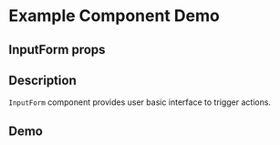 
<Meta title="Example/InputForm" component={InputForm} />

# Example Component Demo

## InputForm props
<Props of={InputForm} />

## Description

`InputForm` component provides user basic interface to trigger actions.

## Demo
<Canvas>
  <Story name="Size small">
    <InputForm size="small" placeholder="email" />
  </Story>
  <Story name="Size large">
    <InputForm size="large" placeholder="name" />
  </Story>
</Canvas>
